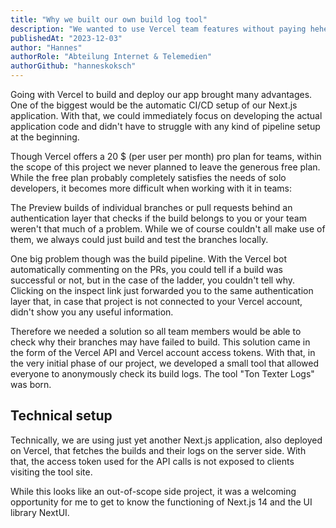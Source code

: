 ```yaml
---
title: "Why we built our own build log tool"
description: "We wanted to use Vercel team features without paying hehe"
publishedAt: "2023-12-03"
author: "Hannes"
authorRole: "Abteilung Internet & Telemedien"
authorGithub: "hanneskoksch"
---
```


Going with Vercel to build and deploy our app brought many advantages. One of the biggest would be the automatic CI/CD setup of our Next.js application. With that, we could immediately focus on developing the actual application code and didn't have to struggle with any kind of pipeline setup at the beginning.



Though Vercel offers a 20 $ (per user per month) pro plan for teams, within the scope of this project we never planned to leave the generous free plan. While the free plan probably completely satisfies the needs of solo developers, it becomes more difficult when working with it in teams:

The Preview builds of individual branches or pull requests behind an authentication layer that checks if the build belongs to you or your team weren't that much of a problem. While we of course couldn't all make use of them, we always could just build and test the branches locally.

One big problem though was the build pipeline. With the Vercel bot automatically commenting on the PRs, you could tell if a build was successful or not, but in the case of the ladder, you couldn't tell why. Clicking on the inspect link just forwarded you to the same authentication layer that, in case that project is not connected to your Vercel account, didn't show you any useful information.

Therefore we needed a solution so all team members would be able to check why their branches may have failed to build. This solution came in the form of the Vercel API and Vercel account access tokens. With that, in the very initial phase of our project, we developed a small tool that allowed everyone to anonymously check its build logs. The tool "Ton Texter Logs" was born.

## Technical setup
Technically, we are using just yet another Next.js application, also deployed on Vercel, that fetches the builds and their logs on the server side. With that, the access token used for the API calls is not exposed to clients visiting the tool site.

While this looks like an out-of-scope side project, it was a welcoming opportunity for me to get to know the functioning of Next.js 14 and the UI library NextUI.
